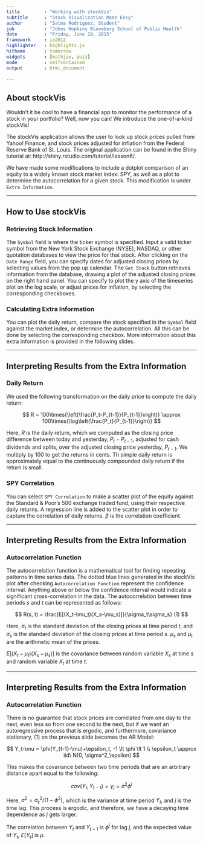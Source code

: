---
title         : "Working with stockVis"
subtitle      : "Stock Visualization Made Easy"
author        : "Salma Rodriguez, Student"
job           : "Johns Hopkins Bloomberg School of Public Health"
date          : "Friday, June 19, 2015"
framework     : io2012
highlighter   : highlights.js
hitheme       : tomorrow
widgets       : [mathjax, quiz]
mode          : selfcontained
output        : html_document

---

## About stockVis

Wouldn't it be cool to have a financial app to monitor the performance of a stock in your portfolio? Well, now you can! We introduce the one-of-a-kind stockVis!

The stockVis application allows the user to look up stock prices pulled from Yahoo! Finance, and stock prices adjusted for inflation from the Federal Reserve Bank of St. Louis. The original application can be found in the Shiny tutorial at: http://shiny.rstudio.com/tutorial/lesson6/.

We have made some modifications to include a dotplot comparison of an equity to a widely known stock market index: SPY, as well as a plot to determine the autocorrelation for a given stock. This modification is under `Extra Information`.

---

## How to Use stockVis

### Retrieving Stock Information

The `Symbol` field is where the ticker symbol is specified. Input a valid ticker symbol from the New York Stock Exchange (NYSE), NASDAQ, or other quotation databases to view the price for that stock. After clicking on the `Date Range` field, you can specify dates for adjusted closing prices by selecting values from the pop up calendar. The `Get Stock` button retrieves information from the database, drawing a plot of the adjusted closing prices on the right hand panel. You can specify to plot the y axis of the timeseries plot on the log scale, or adjust prices for inflation, by selecting the corresponding checkboxes.

### Calculating Extra Information

You can plot the daily return, compare the stock specified in the `Symbol` field against the market index, or determine the autocorrelation. All this can be done by selecting the corresponding checkbox. More information about this extra information is provided in the following slides.

---

## Interpreting Results from the Extra Information

### Daily Return

We used the following transformation on the daily price to compute the daily return:

$$
    R = 100\times{\left(\frac{P_t-P_{t-1}}{P_{t-1}}\right)} \approx 100\times{\log\left(\frac{P_t}{P_{t-1}}\right)}
$$

Here, $R$ is the daily return, which we computed as the closing price difference between today and yesterday, $P_t-P_{t-1}$, adjusted for cash dividends and splits, over the adjusted closing price yesterday, $P_{t-1}$. We multiply by 100 to get the returns in cents. Th simple daily return is approximately equal to the continuously compounded daily return if the return is small.

### SPY Correlation

You can select `SPY Correlation` to make a scatter plot of the equity against the Standard & Poor's 500 exchange traded fund, using their respective daily returns. A regression line is added to the scatter plot in order to capture the correlation of daily returns. $\beta$ is the correlation coefficient.

---

## Interpreting Results from the Extra Information

### Autocorrelation Function

The autocorrelation function is a mathematical tool for finding repeating patterns in time series data. The dotted blue lines generated in the stockVis plot after checking `Autocorrelation Function` represent the confidence interval. Anything above or below the confidence interval would indicate a significant cross-correlation in the data. The autocorrelation between time periods *s* and *t* can be represented as follows:

$$
  R(s, t) = \frac{E[(X_t-\mu_t)(X_s-\mu_s)]}{\sigma_t\sigma_s} (1)
$$

Here, $\sigma_t$ is the standard deviation of the closing prices at time period $t$, and $\sigma_s$ is the standard deviation of the closing prices at time period $s$. $\mu_s$ and $\mu_t$ are the arithmetic mean of the prices.

$E[(X_t-\mu_t)(X_s-\mu_s)]$ is the covariance between random variable $X_s$ at time $s$ and random variable $X_t$ at time $t$.

---

## Interpreting Results from the Extra Information

### Autocorrelation Function

There is no guarantee that stock prices are correlated from one day to the next, even less so from one second to the next, but if we want an autoregressive process that is ergodic, and furthermore, covariance stationary, (1) on the previous slide becomes the AR Model:

$$
  Y_t-\mu = \phi(Y_{t-1}-\mu)+\epsilon_t, -1 \lt \phi \lt 1 \\
  \epsilon_t \approx iid\ N(0, \sigma^2_\epsilon)
$$

This makes the covariance between two time periods that are an arbitrary distance apart equal to the following:

$$
  cov(Y_t, Y_{t-1}) = \gamma_j = \sigma^2\phi^j
$$

Here, $\sigma^2 = \sigma^2_\epsilon/(1-\phi^2)$, which is the variance at time period $Y_t$, and $j$ is the time lag. This process is ergodic, and therefore, we have a decaying time dependence as $j$ gets larger.

The correlation between $Y_t$ and $Y_{t-1}$ is $\phi^j$ for lag $j$, and the expected value of $Y_t$, $E[Y_t]$ is $\mu$.
